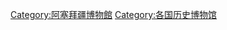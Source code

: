 {{Commons category|History museums in Azerbaijan}}
[[Category:阿塞拜疆博物館|Category:阿塞拜疆博物館]]
[[Category:各国历史博物馆|Category:各国历史博物馆]]